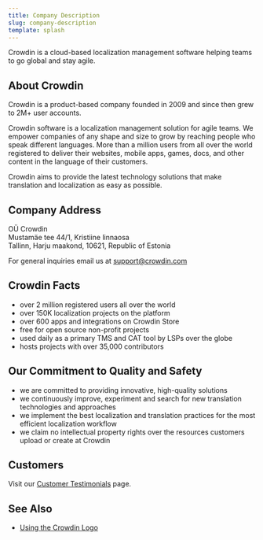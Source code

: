 ```yaml
---
title: Company Description
slug: company-description
template: splash
---
```


Crowdin is a cloud-based localization management software helping teams to go global and stay agile.

## About Crowdin

Crowdin is a product-based company founded in 2009 and since then grew to 2M+ user accounts. 

Crowdin software is a localization management solution for agile teams. We empower companies of any shape and size to grow by reaching people who speak different languages. More than a million users from all over the world registered to deliver their websites, mobile apps, games, docs, and other content in the language of their customers.

Crowdin aims to provide the latest technology solutions that make translation and localization as easy as possible.

## Company Address

OÜ Crowdin  
Mustamäe tee 44/1, Kristiine linnaosa  
Tallinn, Harju maakond, 10621, Republic of Estonia  

For general inquiries email us at [support@crowdin.com](mailto:support@crowdin.com)

## Crowdin Facts

- over 2 million registered users all over the world
- over 150K localization projects on the platform
- over 600 apps and integrations on Crowdin Store
- free for open source non-profit projects
- used daily as a primary TMS and CAT tool by LSPs over the globe
- hosts projects with over 35,000 contributors

## Our Commitment to Quality and Safety

- we are committed to providing innovative, high-quality solutions
- we continuously improve, experiment and search for new translation technologies and approaches
- we implement the best localization and translation practices for the most efficient localization workflow
- we claim no intellectual property rights over the resources customers upload or create at Crowdin

## Customers

Visit our [Customer Testimonials](https://crowdin.com/page/customer-testimonials) page.

## See Also

- [Using the Crowdin Logo](/using-logo)
